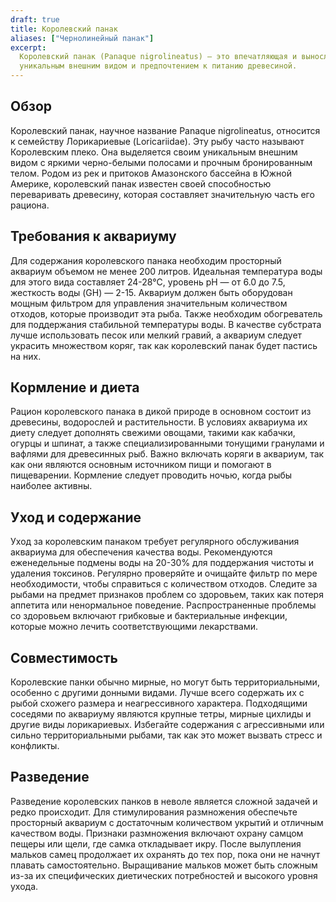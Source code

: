 ```yaml
---
draft: true
title: Королевский панак
aliases: ["Чернолинейный панак"]
excerpt:
  Королевский панак (Panaque nigrolineatus) — это впечатляющая и выносливая пресноводная рыба, известная своим
  уникальным внешним видом и предпочтением к питанию древесиной.
---
```


## Обзор

Королевский панак, научное название Panaque nigrolineatus, относится к семейству Лорикариевые (Loricariidae). Эту рыбу
часто называют Королевским плеко. Она выделяется своим уникальным внешним видом с яркими черно-белыми полосами и прочным
бронированным телом. Родом из рек и притоков Амазонского бассейна в Южной Америке, королевский панак известен своей
способностью переваривать древесину, которая составляет значительную часть его рациона.

## Требования к аквариуму

Для содержания королевского панака необходим просторный аквариум объемом не менее 200 литров. Идеальная температура воды
для этого вида составляет 24-28°C, уровень pH — от 6.0 до 7.5, жесткость воды (GH) — 2-15. Аквариум должен быть
оборудован мощным фильтром для управления значительным количеством отходов, которые производит эта рыба. Также необходим
обогреватель для поддержания стабильной температуры воды. В качестве субстрата лучше использовать песок или мелкий
гравий, а аквариум следует украсить множеством коряг, так как королевский панак будет пастись на них.

## Кормление и диета

Рацион королевского панака в дикой природе в основном состоит из древесины, водорослей и растительности. В условиях
аквариума их диету следует дополнять свежими овощами, такими как кабачки, огурцы и шпинат, а также специализированными
тонущими гранулами и вафлями для древесинных рыб. Важно включать коряги в аквариум, так как они являются основным
источником пищи и помогают в пищеварении. Кормление следует проводить ночью, когда рыбы наиболее активны.

## Уход и содержание

Уход за королевским панаком требует регулярного обслуживания аквариума для обеспечения качества воды. Рекомендуются
еженедельные подмены воды на 20-30% для поддержания чистоты и удаления токсинов. Регулярно проверяйте и очищайте фильтр
по мере необходимости, чтобы справиться с количеством отходов. Следите за рыбами на предмет признаков проблем со
здоровьем, таких как потеря аппетита или ненормальное поведение. Распространенные проблемы со здоровьем включают
грибковые и бактериальные инфекции, которые можно лечить соответствующими лекарствами.

## Совместимость

Королевские панки обычно мирные, но могут быть территориальными, особенно с другими донными видами. Лучше всего
содержать их с рыбой схожего размера и неагрессивного характера. Подходящими соседями по аквариуму являются крупные
тетры, мирные цихлиды и другие виды лорикариевых. Избегайте содержания с агрессивными или сильно территориальными
рыбами, так как это может вызвать стресс и конфликты.

## Разведение

Разведение королевских панков в неволе является сложной задачей и редко происходит. Для стимулирования размножения
обеспечьте просторный аквариум с достаточным количеством укрытий и отличным качеством воды. Признаки размножения
включают охрану самцом пещеры или щели, где самка откладывает икру. После вылупления мальков самец продолжает их
охранять до тех пор, пока они не начнут плавать самостоятельно. Выращивание мальков может быть сложным из-за их
специфических диетических потребностей и высокого уровня ухода.
